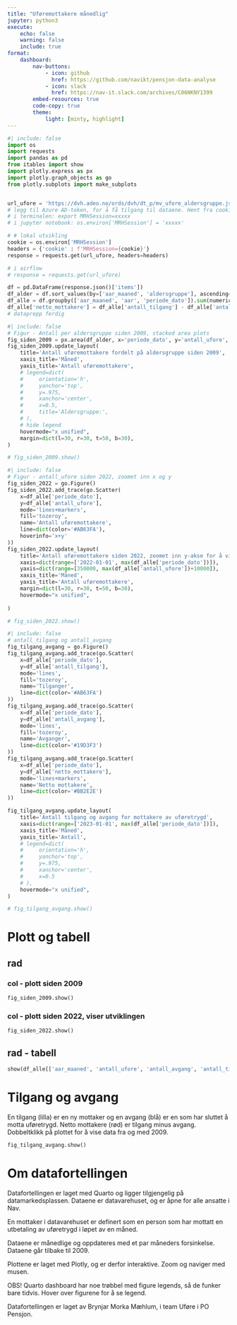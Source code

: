 ```yaml
---
title: "Uføremottakere månedlig"
jupyter: python3
execute:
    echo: false
    warning: false
    include: true
format:
    dashboard:
        nav-buttons: 
            - icon: github
              href: https://github.com/navikt/pensjon-data-analyse
            - icon: slack
              href: https://nav-it.slack.com/archives/C06NKNY1399
        embed-resources: true
        code-copy: true
        theme: 
            light: [minty, highlight]
---
```

<!-- author: "Brynjar Morka Mæhlum, Pesys-Uføre" -->
<!-- uv pip install plotly quarto jupyterlab pandas requests itables -->

```python
#| include: false 
import os
import requests
import pandas as pd
from itables import show
import plotly.express as px
import plotly.graph_objects as go
from plotly.subplots import make_subplots


url_ufore = 'https://dvh.adeo.no/ords/dvh/dt_p/mv_ufore_aldersgruppe.json'
# legg til Azure AD-token, for å få tilgang til dataene. Hent fra cookie i browser
# i terminalen: export MRHSession=xxxxx
# i jupyter notebook: os.environ['MRHSession'] = 'xxxxx'

# # lokal utvikling
cookie = os.environ['MRHSession']
headers = {'cookie' : f'MRHSession={cookie}'}
response = requests.get(url_ufore, headers=headers)

# i airflow
# response = requests.get(url_ufore)

df = pd.DataFrame(response.json()['items'])
df_alder = df.sort_values(by=['aar_maaned', 'aldersgruppe'], ascending=False).reset_index(drop=True)
df_alle = df.groupby(['aar_maaned', 'aar', 'periode_dato']).sum(numeric_only=True).reset_index().sort_values(by='aar_maaned', ascending=False).reset_index(drop=True)
df_alle['netto_mottakere'] = df_alle['antall_tilgang'] - df_alle['antall_avgang']
# dataprepp ferdig
```

```python
#| include: false 
# Figur - Antall per aldersgruppe siden 2009, stacked area plots
fig_siden_2009 = px.area(df_alder, x='periode_dato', y='antall_ufore', color='aldersgruppe')
fig_siden_2009.update_layout(
    title='Antall uføremottakere fordelt på aldersgruppe siden 2009',
    xaxis_title='Måned',
    yaxis_title='Antall uføremottakere',
    # legend=dict(
    #     orientation='h',
    #     yanchor='top',
    #     y=.975,
    #     xanchor='center',
    #     x=0.5,
    #     title='Aldersgruppe:',
    # ),
    # hide legend
    hovermode="x unified",
    margin=dict(l=30, r=30, t=50, b=30),
)

# fig_siden_2009.show()
```

```python
#| include: false 
# Figur - antall_ufore siden 2022, zoomet inn x og y
fig_siden_2022 = go.Figure()
fig_siden_2022.add_trace(go.Scatter(
    x=df_alle['periode_dato'],
    y=df_alle['antall_ufore'],
    mode='lines+markers',
    fill='tozeroy',
    name='Antall uføremottakere',
    line=dict(color='#AB63FA'),
    hoverinfo='x+y'
))
fig_siden_2022.update_layout(
    title='Antall uføremottakere siden 2022, zoomet inn y-akse for å vise utviklingen',
    xaxis=dict(range=['2022-01-01', max(df_alle['periode_dato'])]),
    yaxis=dict(range=[350000, max(df_alle['antall_ufore'])+10000]),
    xaxis_title='Måned',
    yaxis_title='Antall uføremottakere',
    margin=dict(l=30, r=30, t=50, b=30),
    hovermode="x unified",
    
)

# fig_siden_2022.show()
```

```python
#| include: false 
# antall_tilgang og antall_avgang
fig_tilgang_avgang = go.Figure()
fig_tilgang_avgang.add_trace(go.Scatter(
    x=df_alle['periode_dato'],
    y=df_alle['antall_tilgang'],
    mode='lines',
    fill='tozeroy',
    name='Tilganger',
    line=dict(color='#AB63FA')
))
fig_tilgang_avgang.add_trace(go.Scatter(
    x=df_alle['periode_dato'],
    y=df_alle['antall_avgang'],
    mode='lines',
    fill='tozeroy',
    name='Avganger',
    line=dict(color='#19D3F3')
))
fig_tilgang_avgang.add_trace(go.Scatter(
    x=df_alle['periode_dato'],
    y=df_alle['netto_mottakere'],
    mode='lines+markers',
    name='Netto mottakere',
    line=dict(color='#BB2E2E')
))

fig_tilgang_avgang.update_layout(
    title='Antall tilgang og avgang for mottakere av uføretrygd',
    xaxis=dict(range=['2023-01-01', max(df_alle['periode_dato'])]),
    xaxis_title='Måned',
    yaxis_title='Antall',
    # legend=dict(
    #     orientation='h',
    #     yanchor='top',
    #     y=.975,
    #     xanchor='center',
    #     x=0.5
    # ),
    hovermode="x unified",
)

# fig_tilgang_avgang.show()
```




# Plott og tabell

## rad

### col - plott siden 2009
```python
fig_siden_2009.show()

```

### col - plott siden 2022, viser utviklingen
```python
fig_siden_2022.show()

```

## rad - tabell

```python
show(df_alle[['aar_maaned', 'antall_ufore', 'antall_avgang', 'antall_tilgang', 'netto_mottakere']], show_index=False)
```


# Tilgang og avgang

En tilgang (lilla) er en ny mottaker og en avgang (blå) er en som har sluttet å motta uføretrygd.
Netto mottakere (rød) er tilgang minus avgang. 
Dobbeltklikk på plottet for å vise data fra og med 2009.

```python
fig_tilgang_avgang.show()

```


# Om datafortellingen

Datafortellingen er laget med Quarto og ligger tilgjengelig på datamarkedsplassen.
Dataene er datavarehuset, og er åpne for alle ansatte i Nav.

En mottaker i datavarehuset er definert som en person som har mottatt en utbetaling av uføretrygd i løpet av en måned.

Dataene er månedlige og oppdateres med et par måneders forsinkelse. Dataene går tilbake til 2009.

Plottene er laget med Plotly, og er derfor interaktive. Zoom og naviger med musen.

OBS! Quarto dashboard har noe trøbbel med figure legends, så de funker bare tidvis.
Hover over figurene for å se legend.


Datafortellingen er laget av Brynjar Morka Mæhlum, i team Uføre i PO Pensjon.
